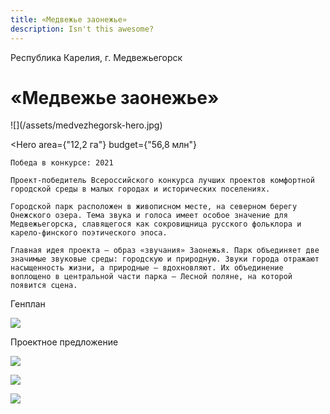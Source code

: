 ```yaml
---
title: «Медвежье заонежье»
description: Isn't this awesome?
---
```


Республика Карелия, г. Медвежьегорск

# «Медвежье заонежье»

<Wide>
    ![](/assets/medvezhegorsk-hero.jpg)
</Wide>

<Hero
    area={"12,2 га"}
    budget={"56,8 млн"}
>
    Победа в конкурсе: 2021  

    Проект-победитель Всероссийского конкурса лучших проектов комфортной городской среды в малых городах и исторических поселениях.

    Городской парк расположен в живописном месте, на северном берегу Онежского озера. Тема звука и голоса имеет особое значение для Медвежьегорска, славящегося как сокровищница русского фольклора и карело-финского поэтического эпоса.

    Главная идея проекта — образ «звучания» Заонежья. Парк объединяет две значимые звуковые среды: городскую и природную. Звуки города отражают насыщенность жизни, а природные — вдохно­вляют. Их объединение воплощено в центральной части парка — Лесной поляне, на которой появится сцена.
</Hero>

Генплан

![](/assets/medvezhegorsk-00.jpg)

Проектное предложение

![](/assets/medvezhegorsk-01.jpg)

![](/assets/medvezhegorsk-02.jpg)

![](/assets/medvezhegorsk-03.jpg)

